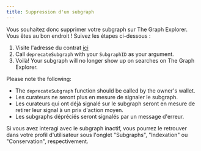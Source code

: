 ```yaml
---
title: Suppression d'un subgraph
---
```


Vous souhaitez donc supprimer votre subgraph sur The Graph Explorer. Vous êtes au bon endroit ! Suivez les étapes ci-dessous :

1. Visite l'adresse du contrat [ici](https://etherscan.io/address/0xadca0dd4729c8ba3acf3e99f3a9f471ef37b6825#writeProxyContract)
2. Call `deprecateSubgraph` with your `SubgraphID` as your argument.
3. Voilà! Your subgraph will no longer show up on searches on The Graph Explorer.

Please note the following:

- The `deprecateSubgraph` function should be called by the owner's wallet.
- Les curateurs ne seront plus en mesure de signaler le subgraph.
- Les curateurs qui ont déjà signalé sur le subgraph seront en mesure de retirer leur signal à un prix d'action moyen.
- Les subgraphs dépréciés seront signalés par un message d'erreur.

Si vous avez interagi avec le subgraph inactif, vous pourrez le retrouver dans votre profil d'utilisateur sous l'onglet "Subgraphs", "Indexation" ou "Conservation", respectivement.
